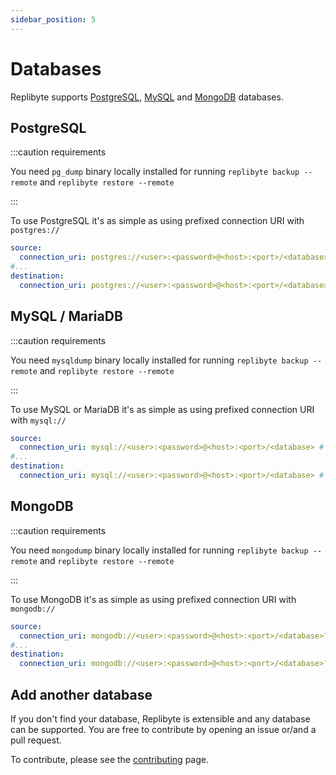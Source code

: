 ```yaml
---
sidebar_position: 5
---
```


# Databases

Replibyte supports [PostgreSQL](#postgresql), [MySQL](#mysql--mariadb) and [MongoDB](#mongodb) databases.

## PostgreSQL

:::caution requirements

You need `pg_dump` binary locally installed for running `replibyte backup --remote` and `replibyte restore --remote`

:::

To use PostgreSQL it's as simple as using prefixed connection URI with `postgres://`

```yaml
source:
  connection_uri: postgres://<user>:<password>@<host>:<port>/<database> # you can use $DATABASE_URL
#...
destination:
  connection_uri: postgres://<user>:<password>@<host>:<port>/<database> # you can use $DATABASE_URL
```

## MySQL / MariaDB

:::caution requirements

You need `mysqldump` binary locally installed for running `replibyte backup --remote` and `replibyte restore --remote`

:::

To use MySQL or MariaDB it's as simple as using prefixed connection URI with `mysql://`

```yaml
source:
  connection_uri: mysql://<user>:<password>@<host>:<port>/<database> # you can use $DATABASE_URL
#...
destination:
  connection_uri: mysql://<user>:<password>@<host>:<port>/<database> # you can use $DATABASE_URL
```

## MongoDB

:::caution requirements

You need `mongodump` binary locally installed for running `replibyte backup --remote` and `replibyte restore --remote`

:::

To use MongoDB it's as simple as using prefixed connection URI with `mongodb://`

```yaml
source:
  connection_uri: mongodb://<user>:<password>@<host>:<port>/<database>?<options> # you can use $DATABASE_URL
#...
destination:
  connection_uri: mongodb://<user>:<password>@<host>:<port>/<database>?<options> # you can use $DATABASE_URL
```


## Add another database

If you don't find your database, Replibyte is extensible and any database can be supported. You are free to contribute by opening an issue or/and a pull request.

To contribute, please see the [contributing](/docs/contributing) page.
